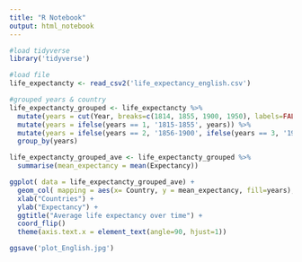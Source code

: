 ---
title: "R Notebook"
output: html_notebook
---

```{r}
#load tidyverse
library('tidyverse')
```

```{r}
#load file 
life_expectancty <- read_csv2('life_expectancy_english.csv')
```

```{r}
#grouped years & country
life_expectancty_grouped <- life_expectancty %>%
  mutate(years = cut(Year, breaks=c(1814, 1855, 1900, 1950), labels=FALSE)) %>%
  mutate(years = ifelse(years == 1, '1815-1855', years)) %>%
  mutate(years = ifelse(years == 2, '1856-1900', ifelse(years == 3, '1901-1950', years)))%>%
  group_by(years)
```

```{r}
life_expectancty_grouped_ave <- life_expectancty_grouped %>%
  summarise(mean_expectancy = mean(Expectancy))
```

```{r}
ggplot( data = life_expectancty_grouped_ave) +
  geom_col( mapping = aes(x= Country, y = mean_expectancy, fill=years), position='dodge') +
  xlab("Countries") +
  ylab("Expectancy") +
  ggtitle("Average life expectancy over time") +
  coord_flip()
  theme(axis.text.x = element_text(angle=90, hjust=1))
```

```{r}
ggsave('plot_English.jpg')
```
